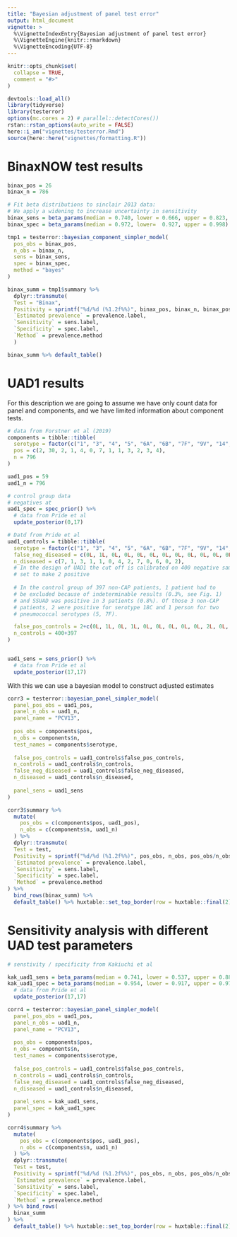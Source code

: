 ```yaml
---
title: "Bayesian adjustment of panel test error" 
output: html_document
vignette: > 
  %\VignetteIndexEntry{Bayesian adjustment of panel test error} 
  %\VignetteEngine{knitr::rmarkdown}
  %\VignetteEncoding{UTF-8}
---
```


```r
knitr::opts_chunk$set(
  collapse = TRUE,
  comment = "#>"
)
```

```r
devtools::load_all()
library(tidyverse)
library(testerror)
options(mc.cores = 2) # parallel::detectCores())
rstan::rstan_options(auto_write = FALSE)
here::i_am("vignettes/testerror.Rmd")
source(here::here("vignettes/formatting.R"))
```

# BinaxNOW test results

```r

binax_pos = 26
binax_n = 786

# Fit beta distributions to sinclair 2013 data:
# We apply a widening to increase uncertainty in sensitivity
binax_sens = beta_params(median = 0.740, lower = 0.666, upper = 0.823, widen = 5)
binax_spec = beta_params(median = 0.972, lower=  0.927, upper = 0.998)

tmp1 = testerror::bayesian_component_simpler_model(
  pos_obs = binax_pos,
  n_obs = binax_n,
  sens = binax_sens,
  spec = binax_spec,
  method = "bayes"
)

binax_summ = tmp1$summary %>%
  dplyr::transmute(
  Test = "Binax",
  Positivity = sprintf("%d/%d (%1.2f%%)", binax_pos, binax_n, binax_pos/binax_n*100),
  `Estimated prevalence` = prevalence.label,
  `Sensitivity` = sens.label,
  `Specificity` = spec.label,
  `Method` = prevalence.method
  )

binax_summ %>% default_table()
```

# UAD1 results

For this description we are going to assume we have only count data for panel
and components, and we have limited information about component tests.

```r

# data from Forstner et al (2019)
components = tibble::tibble(
  serotype = factor(c("1", "3", "4", "5", "6A", "6B", "7F", "9V", "14", "18C", "19A", "19F", "23F")),
  pos = c(2, 30, 2, 1, 4, 0, 7, 1, 1, 3, 2, 3, 4),
  n = 796
)

uad1_pos = 59
uad1_n = 796

# control group data
# negatives at 
uad1_spec = spec_prior() %>% 
  # data from Pride et al
  update_posterior(0,17)

# Datd from Pride et al
uad1_controls = tibble::tibble(
  serotype = factor(c("1", "3", "4", "5", "6A", "6B", "7F", "9V", "14", "18C", "19A", "19F", "23F")),
  false_neg_diseased = c(0L, 1L, 0L, 0L, 0L, 0L, 0L, 0L, 0L, 0L, 0L, 0L, 0L),
  n_diseased = c(7, 1, 3, 1, 1, 0, 4, 2, 7, 0, 6, 0, 2),
  # In the design of UAD1 the cut off is calibrated on 400 negative samples and 
  # set to make 2 positive
  
  # In the control group of 397 non-CAP patients, 1 patient had to
  # be excluded because of indeterminable results (0.3%, see Fig. 1)
  # and SSUAD was positive in 3 patients (0.8%). Of those 3 non-CAP
  # patients, 2 were positive for serotype 18C and 1 person for two
  # pneumococcal serotypes (5, 7F).

  false_pos_controls = 2+c(0L, 1L, 0L, 1L, 0L, 0L, 0L, 0L, 0L, 2L, 0L, 0L, 0L),
  n_controls = 400+397
)


uad1_sens = sens_prior() %>% 
  # data from Pride et al
  update_posterior(17,17)

```

With this we can use a bayesian model to construct adjusted estimates

```r

corr3 = testerror::bayesian_panel_simpler_model(
  panel_pos_obs = uad1_pos,
  panel_n_obs = uad1_n,
  panel_name = "PCV13",
  
  pos_obs = components$pos,
  n_obs = components$n,
  test_names = components$serotype,
  
  false_pos_controls = uad1_controls$false_pos_controls,
  n_controls = uad1_controls$n_controls,
  false_neg_diseased = uad1_controls$false_neg_diseased,
  n_diseased = uad1_controls$n_diseased,
  
  panel_sens = uad1_sens
)
```

```r
corr3$summary %>% 
  mutate(
    pos_obs = c(components$pos, uad1_pos),
    n_obs = c(components$n, uad1_n)
  ) %>%
  dplyr::transmute(
  Test = test,
  Positivity = sprintf("%d/%d (%1.2f%%)", pos_obs, n_obs, pos_obs/n_obs*100),
  `Estimated prevalence` = prevalence.label,
  `Sensitivity` = sens.label,
  `Specificity` = spec.label,
  `Method` = prevalence.method
) %>% 
  bind_rows(binax_summ) %>%
  default_table() %>% huxtable::set_top_border(row = huxtable::final(2), col=huxtable::everywhere, value = 1)

```

# Sensitivity analysis with different UAD test parameters


```r

# senstivity / specificity from Kakiuchi et al 

kak_uad1_sens = beta_params(median = 0.741, lower = 0.537, upper = 0.889)
kak_uad1_spec = beta_params(median = 0.954, lower = 0.917, upper = 0.978) %>% 
  # data from Pride et al
  update_posterior(17,17)

corr4 = testerror::bayesian_panel_simpler_model(
  panel_pos_obs = uad1_pos,
  panel_n_obs = uad1_n,
  panel_name = "PCV13",
  
  pos_obs = components$pos,
  n_obs = components$n,
  test_names = components$serotype,
  
  false_pos_controls = uad1_controls$false_pos_controls,
  n_controls = uad1_controls$n_controls,
  false_neg_diseased = uad1_controls$false_neg_diseased,
  n_diseased = uad1_controls$n_diseased,
  
  panel_sens = kak_uad1_sens,
  panel_spec = kak_uad1_spec
)

corr4$summary %>% 
  mutate(
    pos_obs = c(components$pos, uad1_pos),
    n_obs = c(components$n, uad1_n)
  ) %>%
  dplyr::transmute(
  Test = test,
  Positivity = sprintf("%d/%d (%1.2f%%)", pos_obs, n_obs, pos_obs/n_obs*100),
  `Estimated prevalence` = prevalence.label,
  `Sensitivity` = sens.label,
  `Specificity` = spec.label,
  `Method` = prevalence.method
) %>% bind_rows(
  binax_summ
) %>% 
  default_table() %>% huxtable::set_top_border(row = huxtable::final(2), col=huxtable::everywhere, value = 1)

```
